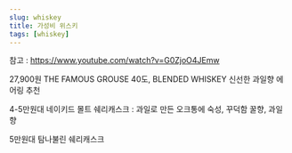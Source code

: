 ```yaml
---
slug: whiskey
title: 가성비 위스키 
tags: [whiskey]
---
```


참고 : https://www.youtube.com/watch?v=G0ZjoO4JEmw 

27,900원
THE FAMOUS GROUSE
40도, BLENDED WHISKEY
신선한 과일향
에어링 추천


4-5만원대
네이키드 몰트
쉐리캐스크 : 과일로 만든 오크통에 숙성, 꾸덕함 꿀향, 과일향


5만원대
탐나불린
쉐리캐스크

